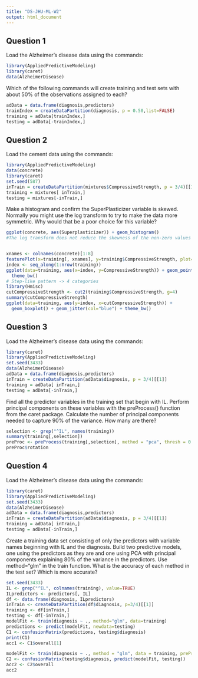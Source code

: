```yaml
---
title: "DS-JHU-ML-W2"
output: html_document
---
```


## Question 1
Load the Alzheimer's disease data using the commands:
```r
library(AppliedPredictiveModeling)
library(caret)
data(AlzheimerDisease)
```
Which of the following commands will create training and test sets with about 50% of the observations assigned to each?
```r
adData = data.frame(diagnosis,predictors)
trainIndex = createDataPartition(diagnosis, p = 0.50,list=FALSE)
training = adData[trainIndex,]
testing = adData[-trainIndex,]
```

## Question 2
Load the cement data using the commands:
```r
library(AppliedPredictiveModeling)
data(concrete)
library(caret)
set.seed(587)
inTrain = createDataPartition(mixtures$CompressiveStrength, p = 3/4)[[1]]
training = mixtures[ inTrain,]
testing = mixtures[-inTrain,]
```
Make a histogram and confirm the SuperPlasticizer variable is skewed. Normally you might use the log transform to try to make the data more symmetric. Why would that be a poor choice for this variable?
```r
ggplot(concrete, aes(Superplasticizer)) + geom_histogram()
#The log transform does not reduce the skewness of the non-zero values of SuperPlasticizer


xnames <- colnames(concrete)[1:8]
featurePlot(x=training[, xnames], y=training$CompressiveStrength, plot="pairs")
index <- seq_along(1:nrow(training))
ggplot(data=training, aes(x=index, y=CompressiveStrength)) + geom_point() + 
  theme_bw()
# Step-like pattern -> 4 categories
library(Hmisc)
cutCompressiveStrength <- cut2(training$CompressiveStrength, g=4)
summary(cutCompressiveStrength)
ggplot(data=training, aes(y=index, x=cutCompressiveStrength)) + 
  geom_boxplot() + geom_jitter(col="blue") + theme_bw()
```


## Question 3
Load the Alzheimer's disease data using the commands:
```r
library(caret)
library(AppliedPredictiveModeling)
set.seed(3433)
data(AlzheimerDisease)
adData = data.frame(diagnosis,predictors)
inTrain = createDataPartition(adData$diagnosis, p = 3/4)[[1]]
training = adData[ inTrain,]
testing = adData[-inTrain,]
```
Find all the predictor variables in the training set that begin with IL. Perform principal components on these variables with the preProcess() function from the caret package. Calculate the number of principal components needed to capture 90% of the variance. How many are there?
```r
selection <- grep("^IL", names(training))
summary(training[,selection])
preProc <- preProcess(training[,selection], method = "pca", thresh = 0.9, outcome = training$diagnosis)
preProc$rotation 

```

## Question 4
Load the Alzheimer's disease data using the commands:
```r
library(caret)
library(AppliedPredictiveModeling)
set.seed(3433)
data(AlzheimerDisease)
adData = data.frame(diagnosis,predictors)
inTrain = createDataPartition(adData$diagnosis, p = 3/4)[[1]]
training = adData[ inTrain,]
testing = adData[-inTrain,]
```
Create a training data set consisting of only the predictors with variable names beginning with IL and the diagnosis. Build two predictive models, one using the predictors as they are and one using PCA with principal components explaining 80% of the variance in the predictors. Use method="glm" in the train function. What is the accuracy of each method in the test set? Which is more accurate?
```r
set.seed(3433)
IL <- grep("^IL", colnames(training), value=TRUE)
ILpredictors <- predictors[, IL]
df <- data.frame(diagnosis, ILpredictors)
inTrain <- createDataPartition(df$diagnosis, p=3/4)[[1]]
training <- df[inTrain,]
testing <- df[-inTrain,]
modelFit <- train(diagnosis ~ ., method="glm", data=training)
predictions <- predict(modelFit, newdata=testing)
C1 <- confusionMatrix(predictions, testing$diagnosis)
print(C1)
acc1 <- C1$overall[1]

modelFit <- train(diagnosis ~ ., method = "glm", data = training, preProc = "pca", trControl = trainControl(preProcOptions = list(thresh = 0.8)))
C2 <- confusionMatrix(testing$diagnosis, predict(modelFit, testing))
acc2 <- C2$overall
acc2
```

